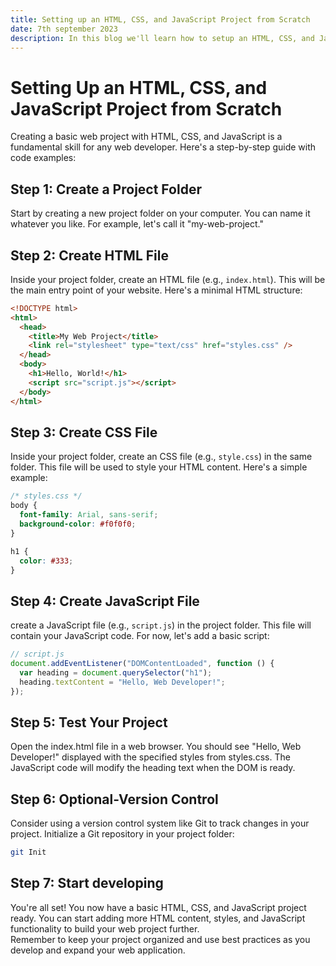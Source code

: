 ```yaml
---
title: Setting up an HTML, CSS, and JavaScript Project from Scratch
date: 7th september 2023
description: In this blog we'll learn how to setup an HTML, CSS, and JavaScript Project from Scratch
---
```


# Setting Up an HTML, CSS, and JavaScript Project from Scratch

Creating a basic web project with HTML, CSS, and JavaScript is a fundamental skill for any web developer. Here's a step-by-step guide with code examples:

## Step 1: Create a Project Folder

Start by creating a new project folder on your computer. You can name it whatever you like. For example, let's call it "my-web-project."

## Step 2: Create HTML File

Inside your project folder, create an HTML file (e.g., `index.html`). This will be the main entry point of your website. Here's a minimal HTML structure:

```html
<!DOCTYPE html>
<html>
  <head>
    <title>My Web Project</title>
    <link rel="stylesheet" type="text/css" href="styles.css" />
  </head>
  <body>
    <h1>Hello, World!</h1>
    <script src="script.js"></script>
  </body>
</html>
```

## Step 3: Create CSS File

Inside your project folder, create an CSS file (e.g., `style.css`) in the same folder. This file will be used to style your HTML content. Here's a simple example:

```css
/* styles.css */
body {
  font-family: Arial, sans-serif;
  background-color: #f0f0f0;
}

h1 {
  color: #333;
}
```

## Step 4: Create JavaScript File

create a JavaScript file (e.g., `script.js`) in the project folder. This file will contain your JavaScript code. For now, let's add a basic script:

```js
// script.js
document.addEventListener("DOMContentLoaded", function () {
  var heading = document.querySelector("h1");
  heading.textContent = "Hello, Web Developer!";
});
```

## Step 5: Test Your Project

Open the index.html file in a web browser. You should see "Hello, Web Developer!" displayed with the specified styles from styles.css. The JavaScript code will modify the heading text when the DOM is ready.

## Step 6: Optional-Version Control

Consider using a version control system like Git to track changes in your project. Initialize a Git repository in your project folder:

```bash
git Init
```

## Step 7: Start developing

You're all set! You now have a basic HTML, CSS, and JavaScript project ready. You can start adding more HTML content, styles, and JavaScript functionality to build your web project further.  
Remember to keep your project organized and use best practices as you develop and expand your web application.
